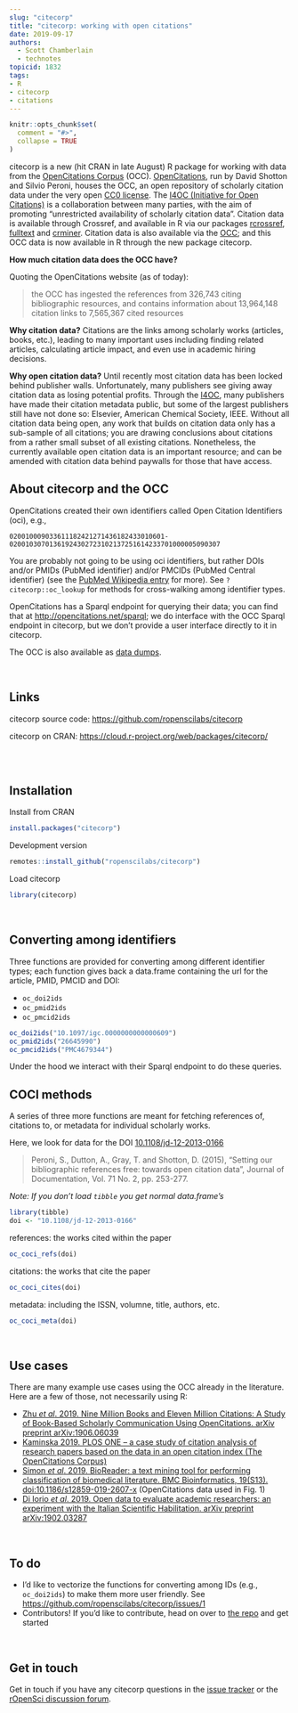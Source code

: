 ```yaml
---
slug: "citecorp"
title: "citecorp: working with open citations"
date: 2019-09-17
authors:
  - Scott Chamberlain
  - technotes
topicid: 1832
tags:
- R
- citecorp
- citations
---
```


```r
knitr::opts_chunk$set(
  comment = "#>",
  collapse = TRUE
)
```

citecorp is a new (hit CRAN in late August) R package for working with data from the
[OpenCitations Corpus][corpus] (OCC).
[OpenCitations](http://opencitations.net/), run by David Shotton and Silvio Peroni,
houses the OCC, an open repository of scholarly citation data
under the very open [CC0 license][CC0]. The [I4OC (Initiative for Open Citations)][i4oc]
is a collaboration between many parties, with the aim of promoting "unrestricted
availability of scholarly citation data". Citation data is available through Crossref,
and available in R via our packages [rcrossref][], [fulltext][] and [crminer][].
Citation data is also available via the [OCC][corpus]; and this OCC data is now
available in R through the new package citecorp.

__How much citation data does the OCC have?__

Quoting the OpenCitations website (as of today): 

> the OCC has ingested the references from 326,743 citing bibliographic
> resources, and contains information about 13,964,148 citation links to 7,565,367
> cited resources

__Why citation data?__ Citations are the links among scholarly works (articles, books,
etc.), leading to many important uses including finding related articles, calculating
article impact, and even use in academic hiring decisions.

__Why open citation data?__ Until recently most citation data has been locked behind
publisher walls. Unfortunately, many publishers see giving away citation data as
losing potential profits. Through the [I4OC][i4oc], many publishers have made 
their citation metadata public, but some of the largest publishers still have not
done so: Elsevier, American Chemical Society, IEEE. Without all citation data being
open, any work that builds on citation data only has a sub-sample of all citations;
you are drawing conclusions about citations from a rather small subset of all
existing citations. Nonetheless, the currently available open citation data is
an important resource; and can be amended with citation data behind paywalls
for those that have access.

## About citecorp and the OCC

OpenCitations created their own identifiers called Open Citation Identifiers (oci), e.g., 

```
020010009033611182421271436182433010601-02001030701361924302723102137251614233701000005090307
```

You are probably not going to be using oci identifiers, but rather DOIs and/or PMIDs 
(PubMed identifier) and/or PMCIDs (PubMed Central identifier) (see the [PubMed Wikipedia entry][pm]
for more). See `?citecorp::oc_lookup` for methods for cross-walking among identifier types.

OpenCitations has a Sparql endpoint for querying their data; you can find that
at <http://opencitations.net/sparql>; we do interface with the OCC Sparql endpoint 
in citecorp, but we don't provide a user interface directly to it in citecorp.

The OCC is also available as [data dumps](https://opencitations.net/download).

<br>

## Links

citecorp source code: <https://github.com/ropenscilabs/citecorp>

citecorp on CRAN: <https://cloud.r-project.org/web/packages/citecorp/>

<br><br>

## Installation

Install from CRAN

```r
install.packages("citecorp")
```

Development version

```r
remotes::install_github("ropenscilabs/citecorp")
```

Load citecorp

```r
library(citecorp)
```

<br>

## Converting among identifiers

Three functions are provided for converting among different identifier types;
each function gives back a data.frame containing the url for the article, PMID,
PMCID and DOI:

* `oc_doi2ids`
* `oc_pmid2ids`
* `oc_pmcid2ids`

```r
oc_doi2ids("10.1097/igc.0000000000000609")
oc_pmid2ids("26645990")
oc_pmcid2ids("PMC4679344")
```

Under the hood we interact with their Sparql endpoint to do these queries.

## COCI methods

A series of three more functions are meant for fetching references of,
citations to, or metadata for individual scholarly works.

Here, we look for data for the DOI [10.1108/jd-12-2013-0166][paper]

> Peroni, S., Dutton, A., Gray, T. and Shotton, D. (2015), "Setting our 
> bibliographic references free: towards open citation data", Journal of
> Documentation, Vol. 71 No. 2, pp. 253-277.

_Note: If you don't load `tibble` you get normal data.frame's_

```r
library(tibble)
doi <- "10.1108/jd-12-2013-0166"
```

references: the works cited within the paper

```r
oc_coci_refs(doi)
```
citations: the works that cite the paper

```r
oc_coci_cites(doi)
```

metadata: including the ISSN, volumne, title, authors, etc.

```r
oc_coci_meta(doi)
```

<br>

## Use cases

There are many example use cases using the OCC already in the literature. Here 
are a few of those, not necessarily using R:

* [Zhu _et al_. 2019. Nine Million Books and Eleven Million Citations: A Study of Book-Based Scholarly Communication Using OpenCitations. arXiv preprint arXiv:1906.06039](https://arxiv.org/abs/1906.06039)
* [Kaminska 2019. PLOS ONE – a case study of citation analysis of research papers based on the data in an open citation index (The OpenCitations Corpus)][kaminska]
* [Simon _et al_. 2019. BioReader: a text mining tool for performing classification of biomedical literature. BMC Bioinformatics, 19(S13). doi:10.1186/s12859-019-2607-x](https://doi.org/10.1186/s12859-019-2607-x) (OpenCitations data used in Fig. 1)
* [Di Iorio _et al_. 2019. Open data to evaluate academic researchers: an experiment with the Italian Scientific Habilitation. arXiv preprint arXiv:1902.03287](https://arxiv.org/abs/1902.03287)

<br>

## To do

- I'd like to vectorize the functions for converting among IDs (e.g., `oc_doi2ids`)
to make them more user friendly. See <https://github.com/ropenscilabs/citecorp/issues/1>
- Contributors! If you'd like to contribute, head on over to [the repo][citecorp] and
get started

<br>

## Get in touch

Get in touch if you have any citecorp questions in the 
[issue tracker](https://github.com/ropenscilabs/citecorp/issues) or the 
[rOpenSci discussion forum](https://discuss.ropensci.org/).



[citecorp]: https://github.com/ropenscilabs/citecorp
[corpus]: http://opencitations.net/corpus
[CC0]: https://creativecommons.org/publicdomain/zero/1.0/
[i4oc]: https://i4oc.org/
[paper]: https://doi.org/10.1108/jd-12-2013-0166
[kaminska]: https://www.researchgate.net/profile/Anna_Kaminska14/publication/320595746_PLOS_ONE_-_a_case_study_of_citation_analysis_of_research_papers_based_on_the_data_in_an_open_citation_index_The_OpenCitations_Corpus/links/5a6491240f7e9b6b8fd9a0e1/PLOS-ONE-a-case-study-of-citation-analysis-of-research-papers-based-on-the-data-in-an-open-citation-index-The-OpenCitations-Corpus.pdf
[rcrossref]: https://github.com/ropensci/rcrossref
[fulltext]: https://github.com/ropensci/fulltext
[crminer]: https://github.com/ropensci/crminer
[pm]: https://en.wikipedia.org/wiki/PubMed
